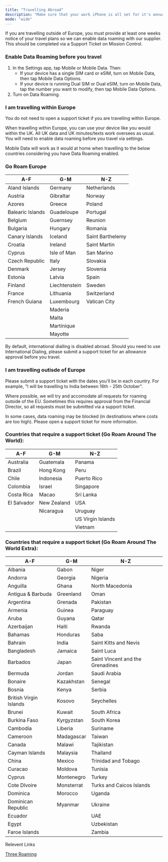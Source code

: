 ```yaml
---
title: "Travelling Abroad"
description: "Make sure that your work iPhone is all set for it's annual leave."
mode: "wide"
---
```


<Warning>
  If you are travelling outside of Europe, you must provide at least one weeks notice of your travel plans so we can enable data roaming with our supplier. This should be completed via a Support Ticket on Mission Control.
</Warning>

### Enable Data Roaming before you travel

1. In the Settings app, tap Mobile or Mobile Data. Then:
   - If your device has a single SIM card or eSIM, turn on Mobile Data, then tap Mobile Data Options.
   - If your device is running Dual SIM or Dual eSIM, turn on Mobile Data, tap the number you want to modify, then tap Mobile Data Options.
2. Turn on Data Roaming.

### I am travelling within Europe

<Warning>
  You do not need to open a support ticket if you are travelling within Europe.
</Warning>

When travelling within Europe, you can use your device like you would within the UK. All UK data and UK minutes/texts work oversees as usual. You will need to enable data roaming before you travel via settings.

<Check>
  Mobile Data will work as it would at home when travelling to the below countries considering you have Data Roaming enabled.
</Check>

### Go Roam Europe

| A-F              | G-M           | N-Z              |
| ---------------- | ------------- | ---------------- |
| Aland Islands    | Germany       | Netherlands      |
| Austria          | Gibraltar     | Norway           |
| Azores           | Greece        | Poland           |
| Balearic Islands | Guadeloupe    | Portugal         |
| Belgium          | Guernsey      | Reunion          |
| Bulgaria         | Hungary       | Romania          |
| Canary Islands   | Iceland       | Saint Barthelemy |
| Croatia          | Ireland       | Saint Martin     |
| Cyprus           | Isle of Man   | San Marino       |
| Czech Republic   | Italy         | Slovakia         |
| Denmark          | Jersey        | Slovenia         |
| Estonia          | Latvia        | Spain            |
| Finland          | Liechtenstein | Sweden           |
| France           | Lithuania     | Switzerland      |
| French Guiana    | Luxembourg    | Vatican City     |
|                  | Maderia       |                  |
|                  | Malta         |                  |
|                  | Martinique    |                  |
|                  | Mayotte       |                  |

<Warning>
  By default, international dialling is disabled abroad. Should you need to use International Dialing, please submit a support ticket for an allowance approval before you travel.
</Warning>

### I am travelling outisde of Europe

<Info>
  Please submit a support ticket with the dates you'll be in each country. For example, "I will be travelling to India between 16th - 25th October".
</Info>

Where possible, we will try and accomodate all requests for roaming outside of the EU. Sometimes this requires approval from the Financial Director, so all requests must be submitted via a support ticket.

In some cases, data roaming may be blocked (in destinations where costs are too high). Please open a support ticket for more information.

### Countries that require a support ticket (Go Roam Around The World):

| A-F         | G-M         | N-Z               |
| ----------- | ----------- | ----------------- |
| Australia   | Guatemala   | Panama            |
| Brazil      | Hong Kong   | Peru              |
| Chile       | Indonesia   | Puerto Rico       |
| Colombia    | Israel      | Singapore         |
| Costa Rica  | Macao       | Sri Lanka         |
| El Salvador | New Zealand | USA               |
|             | Nicaragua   | Uruguay           |
|             |             | US Virgin Islands |
|             |             | Vietnam           |

### Countries that require a support ticket (Go Roam Around The World Extra): 

| A-F                    | G-M        | N-Z                              |
| ---------------------- | ---------- | -------------------------------- |
| Albania                | Gabon      | Niger                            |
| Andorra                | Georgia    | Nigeria                          |
| Anguilla               | Ghana      | North Macedonia                  |
| Antigua & Barbuda      | Greenland  | Oman                             |
| Argentina              | Grenada    | Pakistan                         |
| Armenia                | Guinea     | Paraguay                         |
| Aruba                  | Guyana     | Qatar                            |
| Azerbaijan             | Haiti      | Rwanda                           |
| Bahamas                | Honduras   | Saba                             |
| Bahrain                | India      | Saint Kitts and Nevis            |
| Bangladesh             | Jamaica    | Saint Luca                       |
| Barbados               | Japan      | Saint Vincent and the Grenadines |
| Bermuda                | Jordan     | Saudi Arabia                     |
| Bonaire                | Kazakhstan | Senegal                          |
| Bosnia                 | Kenya      | Serbia                           |
| British Virgin Islands | Kosovo     | Seychelles                       |
| Brunei                 | Kuwait     | South Africa                     |
| Burkina Faso           | Kyrgyzstan | South Korea                      |
| Cambodia               | Liberia    | Suriname                         |
| Cameroon               | Madagascar | Taiwan                           |
| Canada                 | Malawi     | Tajikistan                       |
| Cayman Islands         | Malaysia   | Thailand                         |
| China                  | Mexico     | Trinidad and Tobago              |
| Curacao                | Moldova    | Tunisia                          |
| Cyprus                 | Montenegro | Turkey                           |
| Cote Dlvoire           | Monsterrat | Turks and Caicos Islands         |
| Dominica               | Morocco    | Uganda                           |
| Dominican Republic     | Myanmar    | Ukraine                          |
| Ecuador                |            | UAE                              |
| Egypt                  |            | Uzbekistan                       |
| Faroe Islands          |            | Zambia                           |

Relevent Links

[Three Roaming](https://www.three.co.uk/support/roaming-and-calling-abroad/roaming-abroad/roaming-destinations#PAYMATW)